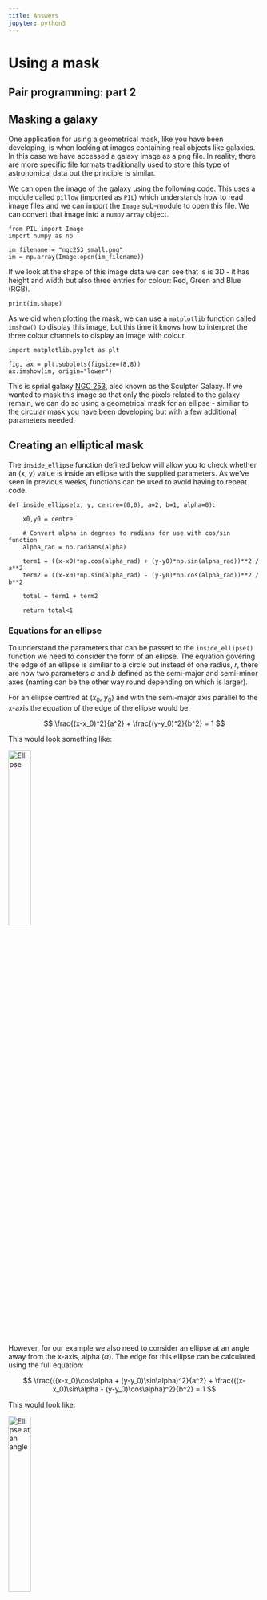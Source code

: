 ```yaml
---
title: Answers
jupyter: python3
---
```


# Using a mask

## Pair programming: part 2


## Masking a galaxy

One application for using a geometrical mask, like you have been developing, is when looking at images containing real objects like galaxies. In this case we have accessed a galaxy image as a png file. In reality, there are more specific file formats traditionally used to store this type of astronomical data but the principle is similar.

We can open the image of the galaxy using the following code. This uses a module called `pillow` (imported as `PIL`) which understands how to read image files and we can import the `Image` sub-module to open this file. We can convert that image into a `numpy` `array` object.

```pyodide
from PIL import Image
import numpy as np

im_filename = "ngc253_small.png"
im = np.array(Image.open(im_filename))
```

If we look at the shape of this image data we can see that is is 3D - it has height and width but also three entries for colour: Red, Green and Blue (RGB).

```pyodide
print(im.shape)
```

As we did when plotting the mask, we can use a `matplotlib` function called `imshow()` to display this image, but this time it knows how to interpret the three colour channels to display an image with colour.

```pyodide
import matplotlib.pyplot as plt

fig, ax = plt.subplots(figsize=(8,8))
ax.imshow(im, origin="lower")
```

This is sprial galaxy [NGC 253](https://www.eso.org/public/images/eso0902a/), also known as the Sculpter Galaxy. If we wanted to mask this image so that only the pixels related to the galaxy remain, we can do so using a geometrical mask for an ellipse - similiar to the circular mask you have been developing but with a few additional parameters needed.

## Creating an elliptical mask

The `inside_ellipse` function defined below will allow you to check whether an (x, y) value is inside an ellipse with the supplied parameters. As we've seen in previous weeks, functions can be used to avoid having to repeat code. 

```pyodide
def inside_ellipse(x, y, centre=(0,0), a=2, b=1, alpha=0):
    
    x0,y0 = centre
    
    # Convert alpha in degrees to radians for use with cos/sin function
    alpha_rad = np.radians(alpha)
    
    term1 = ((x-x0)*np.cos(alpha_rad) + (y-y0)*np.sin(alpha_rad))**2 / a**2
    term2 = ((x-x0)*np.sin(alpha_rad) - (y-y0)*np.cos(alpha_rad))**2 / b**2
    
    total = term1 + term2

    return total<1
```

### Equations for an ellipse

To understand the parameters that can be passed to the `inside_ellipse()` function we need to consider the form of an ellipse. The equation govering the edge of an ellipse is similiar to a circle but instead of one radius, $r$, there are now two parameters $a$ and $b$ defined as the semi-major and semi-minor axes (naming can be the other way round depending on which is larger).

For an ellipse centred at ($x_{0}$, $y_{0}$) and with the semi-major axis parallel to the x-axis the equation of the edge of the ellipse would be:

$$ \frac{(x-x_0)^2}{a^2} + \frac{(y-y_0)^2}{b^2} = 1 $$

This would look something like:

<img src="images/Ellipse_illustration_no-angle.png" alt="Ellipse" style="width:30%"/>

However, for our example we also need to consider an ellipse at an angle away from the x-axis, alpha ($\alpha$). The edge for this ellipse can be calculated using the full equation:

$$ \frac{((x-x_0)\cos\alpha + (y-y_0)\sin\alpha)^2}{a^2} + \frac{((x-x_0)\sin\alpha - (y-y_0)\cos\alpha)^2}{b^2} = 1 $$

This would look like:

<img src="images/Ellipse_illustration_with-angle.png" alt="Ellipse at an angle" style="width:30%"/>

The parameters needed to use `inside_ellipse` function are: the centre of the ellipse, the semi-major and semi-minor axes and the angle, $\alpha$. For example:

```pyodide
x1 = 0
y1 = 0
position_is_in_ellipse1 = inside_ellipse(x1, y1, centre=(0, 0), a=2, b=1, alpha=0)
print(f"Is position ({x1}, {y1}) inside the ellipse? {position_is_in_ellipse1}")

x2 = 0
y2 = 4
position_is_in_ellipse2 = inside_ellipse(x2, y2, centre=(0, 0), a=2, b=1, alpha=0)
print(f"Is position ({x2}, {y2}) inside the ellipse? {position_is_in_ellipse2}")
```

---

### Exercise B

For our example of the galaxy the parameters for a suitable ellipse are as follows:

 - centre position $x_0$, $y_0$ at (500, 470)
 - semi-major axis, $a$, of 365
 - semi-minor axis, $b$, of 70
 - angle alpha, $\alpha$, of 38 degrees

1. Use the `inside_ellipse` function to create an elliptical mask which could be used to mask the galaxy image so only the galaxy is included.
2. Apply this mask to each of the (R, G, B) channels of the image `im` (recall this is a 3D `np.array` object). Call the masked image `im_masked`.

As above, you can use the plotting code below which uses the `matplotlib` function `imshow()` to plot the 3D `im_masked` object as a colour image (or to plot a 2D image for one colour channel).

```pyodide
# ADD CODE HERE
rows, cols = np.indices((im.shape[0], im.shape[1]))
centre = (500,470)
a = 365
b = 70
alpha = 33
mask = inside_ellipse (cols, rows, centre, a, b , alpha)

im_masked = im.copy()
im_masked[np.logical_not(mask),:] = 0 # you can use ~ instead of the logical_not function
```

```pyodide
# UNCOMMENT THIS CODE TO PLOT YOUR MASKED IMAGE

import matplotlib.pyplot as plt

fig, ax = plt.subplots(figsize=(8,8))
ax.imshow(im_masked.astype(int),origin="lower")
```

## Calculating the magnitude

Now that we have masked out just the pixels related to the galaxy, one parameter we can derive is to calculate the galaxy brightness for a particular colour. Normally, this would not be done from an RGB image but we can use this to make an approximation.

The magnitude of an object is given by the equation:

$$ m_{AB} = -2.5\log_{10}(f_v) + 8.90 $$

where:
 - $m_{AB}$ is the magnitude (on the AB scale)
 - $f_v$ is the spectral flux density (in units of Jansky, $Jy$)

---

### Exercise C

We can calculate an approximation of the spectral flux density, $f_{v}$, by **summing the pixel values** from our image and by applying a scale factor of $2.8\times10^{-7}$.

From your masked image of the galaxy, and using the details above, calculate an approximation of the magnitude of the Blue channel (the third channel) from this image.

How does this compare to the true value for "B (AB)"? - available here: http://simbad.u-strasbg.fr/simbad/sim-id?Ident=NGC+253&jsessionid=262A420D60A8A4D72D3384528AA0980A.main

Hint:
  - Additional `numpy` functions which will be useful:
    - `sum()` - https://numpy.org/doc/stable/reference/generated/numpy.sum.html
    - `log10()` - https://numpy.org/doc/stable/reference/generated/numpy.log10.html     

```pyodide
# ADD CODE HERE

# Select the third channel (B) and calculate the sum
im_B_channel = im_masked[:, :, 2]
summed_B = np.sum(im_B_channel)

# Apply the scale factor to get approximated flux value
scale_factor = 2.8e-7
flux_scaled_B = summed_B*scale_factor

# Calculate the magnitude using the np.log10 function
magnitude_B = -2.5*np.log10(flux_scaled_B) + 8.90
print(magnitude_B)
```

---

